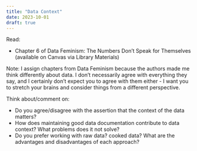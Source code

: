 ```yaml
---
title: "Data Context"
date: 2023-10-01
draft: true
---
```


Read: 

- Chapter 6 of Data Feminism: The Numbers Don’t Speak for Themselves (available on Canvas via Library Materials)


Note: I assign chapters from Data Feminism because the authors made me think differently about data. I don't necessarily agree with everything they say, and I certainly don't expect you to agree with them either - I want you to stretch your brains and consider things from a different perspective. 

Think about/comment on: 

- Do you agree/disagree with the assertion that the context of the data matters?
- How does maintaining good data documentation contribute to data context? What problems does it not solve?
- Do you prefer working with raw data? cooked data? What are the advantages and disadvantages of each approach?
